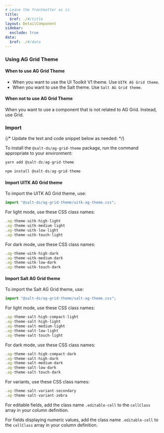 ```yaml
---
# Leave the frontmatter as is
title:
  $ref: ./#/title
layout: DetailComponent
sidebar:
  exclude: true
data:
  $ref: ./#/data
---
```


### Using AG Grid Theme

#### When to use AG Grid Theme

- When you want to use the UI Toolkit V1 theme. Use `UITK AG Grid theme`.
- When you want to use the Salt theme. Use `Salt AG Grid theme`.

#### When not to use AG Grid Theme

When you want to use a component that is not related to AG Grid. Instead, use Grid.

### Import

{/* Update the text and code snippet below as needed: */}

To install the `@salt-ds/ag-grid-theme` package, run the command appropriate to your environment:

```js
yarn add @salt-ds/ag-grid-theme
```

```js
npm install @salt-ds/ag-grid-theme
```

#### Import UITK AG Grid theme

To import the UITK AG Grid theme, use:

```js
import "@salt-ds/ag-grid-theme/uitk-ag-theme.css";
```

For light mode, use these CSS class names:

```js
.ag-theme-uitk-high-light
.ag-theme-uitk-medium-light
.ag-theme-uitk-low-light
.ag-theme-uitk-touch-light
```

For dark mode, use these CSS class names:

```js
.ag-theme-uitk-high-dark
.ag-theme-uitk-medium-dark
.ag-theme-uitk-low-dark
.ag-theme-uitk-touch-dark
```

#### Import Salt AG Grid theme

To import the Salt AG Grid theme, use:

```js
import "@salt-ds/ag-grid-theme/salt-ag-theme.css";
```

For light mode, use these CSS class names:

```js
.ag-theme-salt-high-compact-light
.ag-theme-salt-high-light
.ag-theme-salt-medium-light
.ag-theme-salt-low-light
.ag-theme-salt-touch-light
```

For dark mode, use these CSS class names:

```js
.ag-theme-salt-high-compact-dark
.ag-theme-salt-high-dark
.ag-theme-salt-medium-dark
.ag-theme-salt-low-dark
.ag-theme-salt-touch-dark
```

For variants, use these CSS class names:

```js
.ag-theme-salt-variant-secondary
.ag-theme-salt-variant-zebra
```

For editable fields, add the class name `.editable-cell` to the `cellClass` array in your column definition.

For fields displaying numeric values, add the class name `.editable-cell` to the `cellClass` array in your column definition.

